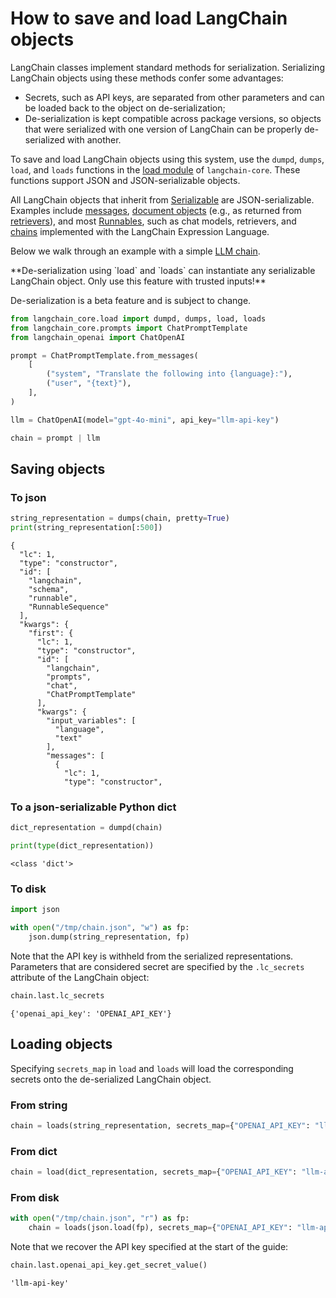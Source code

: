 # How to save and load LangChain objects

LangChain classes implement standard methods for serialization. Serializing LangChain objects using these methods confer some advantages:

- Secrets, such as API keys, are separated from other parameters and can be loaded back to the object on de-serialization;
- De-serialization is kept compatible across package versions, so objects that were serialized with one version of LangChain can be properly de-serialized with another.

To save and load LangChain objects using this system, use the `dumpd`, `dumps`, `load`, and `loads` functions in the [load module](https://python.langchain.com/api_reference/core/load.html) of `langchain-core`. These functions support JSON and JSON-serializable objects.

All LangChain objects that inherit from [Serializable](https://python.langchain.com/api_reference/core/load/langchain_core.load.serializable.Serializable.html) are JSON-serializable. Examples include [messages](https://python.langchain.com/api_reference//python/core_api_reference.html#module-langchain_core.messages), [document objects](https://python.langchain.com/api_reference/core/documents/langchain_core.documents.base.Document.html) (e.g., as returned from [retrievers](/oss/python/concepts/retrievers)), and most [Runnables](/oss/python/concepts/lcel), such as chat models, retrievers, and [chains](/oss/python/how-to/sequence) implemented with the LangChain Expression Language.

Below we walk through an example with a simple [LLM chain](/oss/python/tutorials/llm_chain).

<Warning>
**De-serialization using `load` and `loads` can instantiate any serializable LangChain object. Only use this feature with trusted inputs!**


De-serialization is a beta feature and is subject to change.
</Warning>


```python
from langchain_core.load import dumpd, dumps, load, loads
from langchain_core.prompts import ChatPromptTemplate
from langchain_openai import ChatOpenAI

prompt = ChatPromptTemplate.from_messages(
    [
        ("system", "Translate the following into {language}:"),
        ("user", "{text}"),
    ],
)

llm = ChatOpenAI(model="gpt-4o-mini", api_key="llm-api-key")

chain = prompt | llm
```

## Saving objects

### To json


```python
string_representation = dumps(chain, pretty=True)
print(string_representation[:500])
```
```output
{
  "lc": 1,
  "type": "constructor",
  "id": [
    "langchain",
    "schema",
    "runnable",
    "RunnableSequence"
  ],
  "kwargs": {
    "first": {
      "lc": 1,
      "type": "constructor",
      "id": [
        "langchain",
        "prompts",
        "chat",
        "ChatPromptTemplate"
      ],
      "kwargs": {
        "input_variables": [
          "language",
          "text"
        ],
        "messages": [
          {
            "lc": 1,
            "type": "constructor",
```
### To a json-serializable Python dict


```python
dict_representation = dumpd(chain)

print(type(dict_representation))
```
```output
<class 'dict'>
```
### To disk


```python
import json

with open("/tmp/chain.json", "w") as fp:
    json.dump(string_representation, fp)
```

Note that the API key is withheld from the serialized representations. Parameters that are considered secret are specified by the `.lc_secrets` attribute of the LangChain object:


```python
chain.last.lc_secrets
```



```output
{'openai_api_key': 'OPENAI_API_KEY'}
```


## Loading objects

Specifying `secrets_map` in `load` and `loads` will load the corresponding secrets onto the de-serialized LangChain object.

### From string


```python
chain = loads(string_representation, secrets_map={"OPENAI_API_KEY": "llm-api-key"})
```

### From dict


```python
chain = load(dict_representation, secrets_map={"OPENAI_API_KEY": "llm-api-key"})
```

### From disk


```python
with open("/tmp/chain.json", "r") as fp:
    chain = loads(json.load(fp), secrets_map={"OPENAI_API_KEY": "llm-api-key"})
```

Note that we recover the API key specified at the start of the guide:


```python
chain.last.openai_api_key.get_secret_value()
```



```output
'llm-api-key'
```



```python

```
